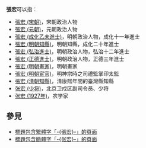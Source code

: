 '''張宏'''可以指：
* [[張宏_(宋朝)|張宏 (宋朝)]]，宋朝政治人物
* [[張宏_(元朝)|張宏 (元朝)]]，元朝政治人物
* [[張宏_(成化乙未進士)|張宏 (成化乙未進士)]]，明朝政治人物，成化十一年進士
* [[張宏_(明朝知縣)|張宏 (明朝知縣)]]，明朝知縣，成化二十年進士
* [[張宏_(弘治進士)|張宏 (弘治進士)]]，明朝政治人物，弘治十二年進士
* [[張宏_(正德進士)|張宏 (正德進士)]]，明朝政治人物，正德三年進士
* [[張宏_(明朝畫家)|張宏 (明朝畫家)]]，明朝畫家
* [[張宏_(明朝宦官)|張宏 (明朝宦官)]]，明神宗時之司禮監掌印太監
* [[張宏_(清朝知縣)|張宏 (清朝知縣)]]，清康熙年間的臺灣縣知縣
* [[张宏_(少将)|张宏 (少将)]]，北京卫戍区副司令员、少将
* [[张宏_(1927年)|张宏 (1927年)]]，农学家

== 參見 ==
* [[Special:Search/intitle:"張宏"|標題包含繁體字「-{張宏}-」的頁面]]
* [[Special:Search/intitle:"张宏"|標題包含簡體字「-{张宏}-」的頁面]]
{{Disambiguation|Cat=二字张姓人名消歧义|Hong宏}}